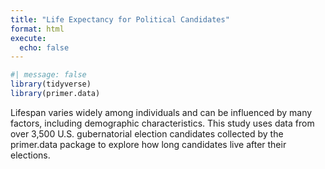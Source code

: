 ```yaml
---
title: "Life Expectancy for Political Candidates"
format: html
execute: 
  echo: false
---
```


```r
#| message: false
library(tidyverse)
library(primer.data)
```

Lifespan varies widely among individuals and can be influenced by many factors, including demographic characteristics. This study uses data from over 3,500 U.S. gubernatorial election candidates collected by the primer.data package to explore how long candidates live after their elections.